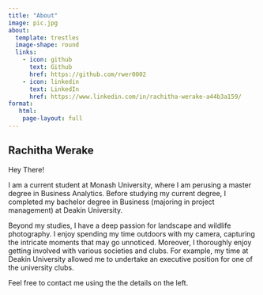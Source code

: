 ```yaml
---
title: "About"
image: pic.jpg
about:
  template: trestles
  image-shape: round
  links:
    - icon: github
      text: Github
      href: https://github.com/rwer0002
    - icon: linkedin
      text: LinkedIn
      href: https://www.linkedin.com/in/rachitha-werake-a44b3a159/
format:
   html:
    page-layout: full
---
```



<h2>Rachitha Werake</h2>


Hey There!

I am a current student at Monash University, where I am perusing a master
degree in Business Analytics. Before studying my current degree, I completed my
bachelor degree in Business (majoring in project management) at Deakin University. 

Beyond my studies, I have a deep passion for landscape and wildlife photography.
I enjoy spending my time outdoors with my camera, capturing the intricate moments 
that may go unnoticed. Moreover, I thoroughly enjoy getting involved with various
societies and clubs. For example, my time at Deakin University allowed me to 
undertake an executive position for one of the university clubs. 

Feel free to contact me using the the details on the left. 
